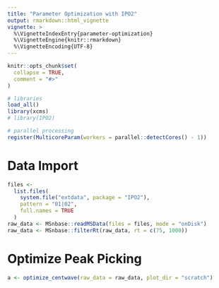 ```yaml
---
title: "Parameter Optimization with IPO2"
output: rmarkdown::html_vignette
vignette: >
  %\VignetteIndexEntry{parameter-optimization}
  %\VignetteEngine{knitr::rmarkdown}
  %\VignetteEncoding{UTF-8}
---
```


```r
knitr::opts_chunk$set(
  collapse = TRUE,
  comment = "#>"
)
```

```r
# libraries
load_all()
library(xcms)
# library(IPO2)

# parallel processing
register(MulticoreParam(workers = parallel::detectCores() - 1))
```

# Data Import

```r
files <- 
  list.files(
    system.file("extdata", package = "IPO2"), 
    pattern = "01|02", 
    full.names = TRUE
  )
raw_data <- MSnbase::readMSData(files = files, mode = "onDisk")
raw_data <- MSnbase::filterRt(raw_data, rt = c(75, 1000))
```

# Optimize Peak Picking

```r
a <- optimize_centwave(raw_data = raw_data, plot_dir = "scratch")
```


